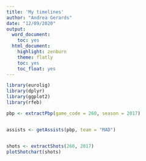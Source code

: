 ```yaml
---
title: 'My timelines'
author: "Andrea Gerards"
date: "12/09/2020"
output:
  word_document:
    toc: yes
  html_document:
    highlight: zenburn
    theme: flatly
    toc: yes
    toc_float: yes
---
```


```r

library(eurolig)
library(dplyr)
library(ggplot2)
library(rfeb)

pbp <- extractPbp(game_code = 260, season = 2017)


assists <- getAssists(pbp, team = "MAD")


shots <- extractShots(260, 2017)
plotShotchart(shots)


```

